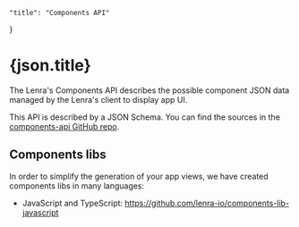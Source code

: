     "title": "Components API"
}

# {json.title}

The Lenra's Components API describes the possible component JSON data managed by the Lenra's client to display app UI.

This API is described by a JSON Schema.
You can find the sources in the [components-api GitHub repo](https://github.com/lenra-io/components-api).

## Components libs

In order to simplify the generation of your app views, we have created components libs in many languages:

- JavaScript and TypeScript: https://github.com/lenra-io/components-lib-javascript 

